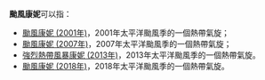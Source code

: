 {{NoteTA
|G1=TyphoonNew
|G2=TyphoonOld
|G3=Weather
}}
'''颱風康妮'''可以指：

*[[颱風康妮_(2001年)|颱風康妮 (2001年)]]，2001年太平洋颱風季的一個熱帶氣旋；
*[[颱風康妮_(2007年)|颱風康妮 (2007年)]]，2007年太平洋颱風季的一個熱帶氣旋；
*[[強烈熱帶風暴康妮_(2013年)|強烈熱帶風暴康妮 (2013年)]]，2013年太平洋颱風季的一個熱帶氣旋。
*[[颱風康芮_(2018年)|颱風康妮 (2018年)]]，2018年太平洋颱風季的一個熱帶氣旋。

{{消歧义|cat=热带气旋消歧义}}

{{start box}}
{{succession box|[[颱風潭美|潭美]]|[[颱風玉兔|銀杏]]|太平洋颱風季名稱|康妮}}
{{end box}}

{{太平洋颱風季熱帶氣旋名單}}